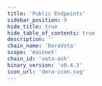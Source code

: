 ```yaml
---
title: 'Public Endpoints'
sidebar_position: 9
hide_title: true
hide_table_of_contents: true
description: ''
chain_name: 'DoraVota'
scope: 'mainnet'
chain_id: 'vota-ash'
binary_version: 'v0.4.3'
icon_url: 'dora-icon.svg'
---
```



<PageTitle
  iconUrl="img/dora-icon.svg"
  title="DoraVota Public Endpoints"
  chainId="vota-ash"
  version="v0.4.3"
/>

<PublicEndpoints
  chainId="vota-ash"
  primaryRpcUrl="https://dora-rpc.noders.services"
  primaryApiUrl="https://dora-api.noders.services"
  primaryGrpcUrl="dora-grpc.noders.services:443"
  primaryJsonRpcUrl=""
/>